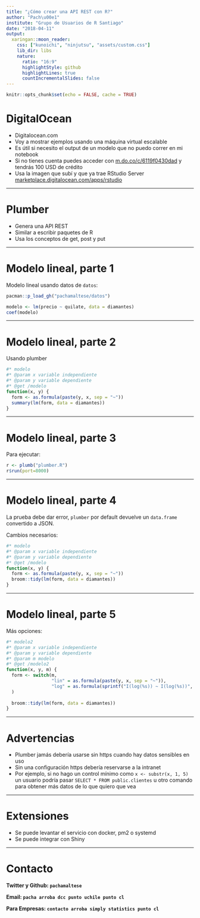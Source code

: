 ```yaml
---
title: "¿Cómo crear una API REST con R?"
author: "Pach\u00e1"
institute: "Grupo de Usuarios de R Santiago"
date: "2018-04-11"
output:
  xaringan::moon_reader:
    css: ["kunoichi", "ninjutsu", "assets/custom.css"]
    lib_dir: libs
    nature:
      ratio: "16:9"
      highlightStyle: github
      highlightLines: true
      countIncrementalSlides: false
---
```


```r
knitr::opts_chunk$set(echo = FALSE, cache = TRUE)
```

# DigitalOcean

* Digitalocean.com
* Voy a mostrar ejemplos usando una máquina virtual escalable
* Es útil si necesito el output de un modelo que no puedo correr en mi notebook
* Si no tienes cuenta puedes acceder con [m.do.co/c/6119f0430dad](https://m.do.co/c/6119f0430dad) y tendrás 100 USD de crédito
* Usa la imagen que subí y que ya trae RStudio Server [marketplace.digitalocean.com/apps/rstudio](https://marketplace.digitalocean.com/apps/rstudio)

---

# Plumber

* Genera una API REST
* Similar a escribir paquetes de R
* Usa los conceptos de get, post y put

---

# Modelo lineal, parte 1

Modelo lineal usando datos de `datos`:

```r
pacman::p_load_gh("pachamaltese/datos")

modelo <- lm(precio ~ quilate, data = diamantes)
coef(modelo)
```

---

# Modelo lineal, parte 2

Usando plumber

```r
#* modelo
#* @param x variable independiente
#* @param y variable dependiente
#* @get /modelo
function(x, y) {
  form <- as.formula(paste(y, x, sep = "~"))
  summary(lm(form, data = diamantes))
}
```

---

# Modelo lineal, parte 3

Para ejecutar:

```r
r <- plumb("plumber.R")
r$run(port=8000)
```

---

# Modelo lineal, parte 4

La prueba debe dar error, `plumber` por default devuelve un `data.frame` convertido a JSON. 

Cambios necesarios:

```r
#* modelo
#* @param x variable independiente
#* @param y variable dependiente
#* @get /modelo
function(x, y) {
  form <- as.formula(paste(y, x, sep = "~"))
  broom::tidy(lm(form, data = diamantes))
}
```

---

# Modelo lineal, parte 5

Más opciones:

```r
#* modelo2
#* @param x variable independiente
#* @param y variable dependiente
#* @param m modelo
#* @get /modelo2
function(x, y, m) {
  form <- switch(m,
                 "lin" = as.formula(paste(y, x, sep = "~")),
                 "log" = as.formula(sprintf("I(log(%s)) ~ I(log(%s))", y ,x))
  )
  
  broom::tidy(lm(form, data = diamantes))
}
```

---

# Advertencias

* Plumber jamás debería usarse sin https cuando hay datos sensibles en uso
* Sin una configuración https debería reservarse a la intranet
* Por ejemplo, si no hago un control mínimo como `x <- substr(x, 1, 5)` un usuario podría pasar `SELECT * FROM public.clientes` u otro comando para obtener más datos de lo que quiero que vea

---

# Extensiones

* Se puede levantar el servicio con docker, pm2 o systemd
* Se puede integrar con Shiny

---

# Contacto

**Twitter y Github: `pachamaltese`**

**Email: `pacha arroba dcc punto uchile punto cl`**

**Para Empresas: `contacto arroba simply statistics punto cl`**
